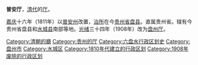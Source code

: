 '''普安厅'''，[[清代|清代]]的[[厅_(行政区划)|厅]]。

[[嘉庆|嘉庆]]十六年（1811年）以[[普安州|普安州]]改置，[[治所|治所]]在今[[贵州省|贵州省]][[盘县|盘县]]。直属贵州省。辖有今贵州省盘县和[[水城县|水城县]]南部等地。[[光绪|光绪]]三十四年（1908年）改为[[盘州厅|盘州厅]]。 

{{贵州行政区划小作品}}
[[Category:清朝的廳|Category:清朝的廳]]
[[Category:贵州的厅|Category:贵州的厅]]
[[Category:六盘水行政区划史|Category:六盘水行政区划史]]
[[Category:盘州市|Category:盘州市]]
[[Category:水城区|Category:水城区]]
[[Category:1810年代建立的行政区划|Category:1810年代建立的行政区划]]
[[Category:1908年废除的行政区划|Category:1908年废除的行政区划]]